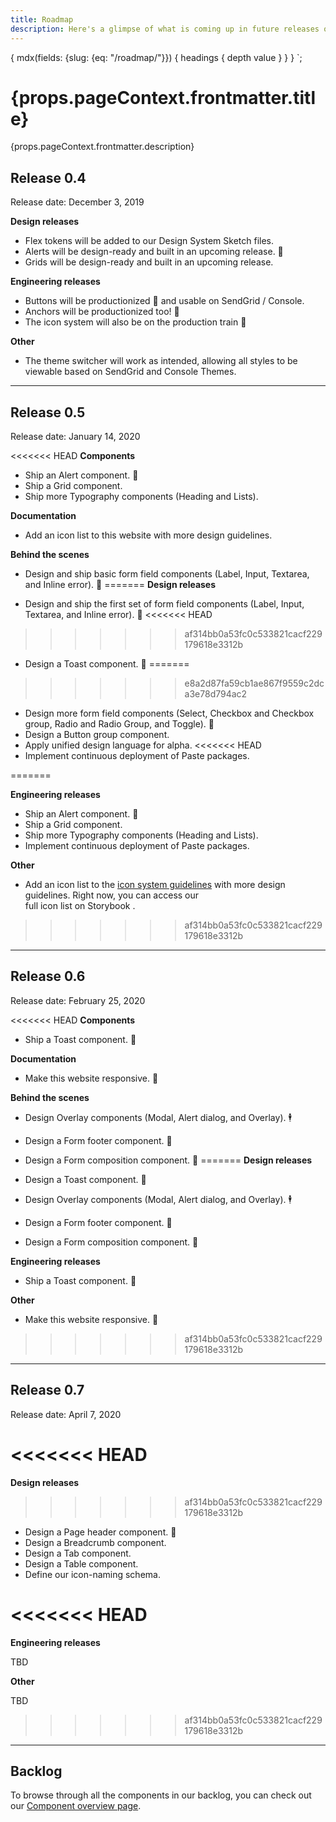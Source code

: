 ```yaml
---
title: Roadmap
description: Here's a glimpse of what is coming up in future releases of Paste. Unless explicitly mentioned, all roadmap dates are tentative and subject to change.
---
```



  {
    mdx(fields: {slug: {eq: "/roadmap/"}}) {
      headings {
        depth
        value
      }
    }
  }
`;

<contentwrapper>

<TableOfContents headings={props.data.mdx.headings} />

<content>

<h1>{props.pageContext.frontmatter.title}</h1>

<p>{props.pageContext.frontmatter.description}</p>

<Box>

## Release 0.4

Release date: December 3, 2019

**Design releases**

- Flex tokens will be added to our Design System Sketch files.
- Alerts will be design-ready and built in an upcoming release. 🔔
- Grids will be design-ready and built in an upcoming release.

**Engineering releases**

- Buttons will be productionized 🎉 and usable on SendGrid / Console.
- Anchors will be productionized too! 🔗
- The icon system will also be on the production train 🚝

**Other**

- The theme switcher will work as intended, allowing all styles to be viewable based on SendGrid and Console Themes.


---

## Release 0.5

Release date: January 14, 2020

<<<<<<< HEAD
**Components**

- Ship an Alert component. 🔔
- Ship a Grid component.
- Ship more Typography components (Heading and Lists).

**Documentation**

- Add an icon list to this website with more design guidelines.

**Behind the scenes**

- Design and ship basic form field components (Label, Input, Textarea, and Inline error). 📝
=======
**Design releases**

- Design and ship the first set of form field components (Label, Input, Textarea, and Inline error). 📝
<<<<<<< HEAD
>>>>>>> af314bb0a53fc0c533821cacf229179618e3312b
- Design a Toast component. 🍞
=======
>>>>>>> e8a2d87fa59cb1ae867f9559c2dca3e78d794ac2
- Design more form field components (Select, Checkbox and Checkbox group, Radio and Radio Group, and Toggle). 📝
- Design a Button group component.
- Apply unified design language for alpha.
<<<<<<< HEAD
- Implement continuous deployment of Paste packages. 

=======

**Engineering releases**

- Ship an Alert component. 🔔
- Ship a Grid component.
- Ship more Typography components (Heading and Lists).
- Implement continuous deployment of Paste packages. 

**Other**

- Add an icon list to the [icon system guidelines](/icon-system) with more design guidelines. Right now, you can access our  
  <Anchor href="https://twilio-labs.github.io/paste/?path=/story/overview-icons--list">
    full icon list on Storybook
  </Anchor>.

>>>>>>> af314bb0a53fc0c533821cacf229179618e3312b
---

## Release 0.6

Release date: February 25, 2020

<<<<<<< HEAD
**Components**

- Ship a Toast component. 🍞

**Documentation**

- Make this website responsive. 📱

**Behind the scenes**

- Design Overlay components (Modal, Alert dialog, and Overlay). 🕴
- Design a Form footer component. 📝
- Design a Form composition component. 📝
=======
**Design releases**

- Design a Toast component. 🍞
- Design Overlay components (Modal, Alert dialog, and Overlay). 🕴
- Design a Form footer component. 📝
- Design a Form composition component. 📝

**Engineering releases**

- Ship a Toast component. 🍞

**Other**

- Make this website responsive. 📱
>>>>>>> af314bb0a53fc0c533821cacf229179618e3312b

---

## Release 0.7

Release date: April 7, 2020

<<<<<<< HEAD
=======
**Design releases**

>>>>>>> af314bb0a53fc0c533821cacf229179618e3312b
- Design a Page header component. 🎩
- Design a Breadcrumb component.
- Design a Tab component.
- Design a Table component.
- Define our icon-naming schema.

<<<<<<< HEAD
=======
**Engineering releases**

TBD

**Other**

TBD

>>>>>>> af314bb0a53fc0c533821cacf229179618e3312b
---

## Backlog

To browse through all the components in our backlog, you can check out our [Component overview page](/components).

</Box>

</content>

</contentwrapper>
